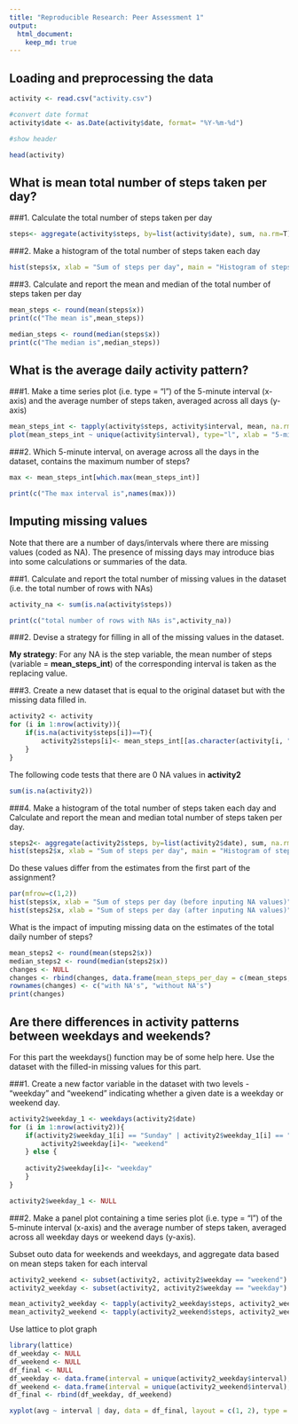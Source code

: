 ```yaml
---
title: "Reproducible Research: Peer Assessment 1"
output: 
  html_document:
    keep_md: true
---
```



## Loading and preprocessing the data

```r
activity <- read.csv("activity.csv")

#convert date format
activity$date <- as.Date(activity$date, format= "%Y-%m-%d")

#show header

head(activity)
```

## What is mean total number of steps taken per day?

###1. Calculate the total number of steps taken per day
```r
steps<- aggregate(activity$steps, by=list(activity$date), sum, na.rm=T)

```

###2. Make a histogram of the total number of steps taken each day
```r
hist(steps$x, xlab = "Sum of steps per day", main = "Histogram of steps per day")

```

###3. Calculate and report the mean and median of the total number of steps taken per day

```r
mean_steps <- round(mean(steps$x))
print(c("The mean is",mean_steps))
```


```r
median_steps <- round(median(steps$x))
print(c("The median is",median_steps))
```

## What is the average daily activity pattern?
###1. Make a time series plot (i.e. type = "l") of the 5-minute interval (x-axis) and the average number of steps taken, averaged across all days (y-axis)

```r
mean_steps_int <- tapply(activity$steps, activity$interval, mean, na.rm=T)
plot(mean_steps_int ~ unique(activity$interval), type="l", xlab = "5-min Interval", ylab = "Number of Steps taken")
```

###2. Which 5-minute interval, on average across all the days in the dataset, contains the maximum number of steps?

```r
max <- mean_steps_int[which.max(mean_steps_int)]

print(c("The max interval is",names(max)))
```


## Imputing missing values

Note that there are a number of days/intervals where there are missing values (coded as NA). The presence of missing days may introduce bias into some calculations or summaries of the data.

###1. Calculate and report the total number of missing values in the dataset (i.e. the total number of rows with NAs)

```r
activity_na <- sum(is.na(activity$steps))

print(c("total number of rows with NAs is",activity_na))

```

###2. Devise a strategy for filling in all of the missing values in the dataset. 

**My strategy**: For any NA is the step variable, the mean number of steps (variable = **mean_steps_int**) of the corresponding interval is taken as the replacing value. 


###3. Create a new dataset that is equal to the original dataset but with the missing data filled in.

```r

activity2 <- activity
for (i in 1:nrow(activity)){
    if(is.na(activity$steps[i])==T){
        activity2$steps[i]<- mean_steps_int[[as.character(activity[i, "interval"])]]
    }
}
```

The following code tests that  there are 0 NA values in **activity2**
```r
sum(is.na(activity2))
```


###4. Make a histogram of the total number of steps taken each day and Calculate and report the mean and median total number of steps taken per day.  

```r
steps2<- aggregate(activity2$steps, by=list(activity2$date), sum, na.rm=T)
hist(steps2$x, xlab = "Sum of steps per day", main = "Histogram of steps per day")
```

Do these values differ from the estimates from the first part of the assignment?

```r
par(mfrow=c(1,2))
hist(steps$x, xlab = "Sum of steps per day (before inputing NA values)", main = "Histogram of steps per day")
hist(steps2$x, xlab = "Sum of steps per day (after inputing NA values)", main = "Histogram of steps per day")
```


What is the impact of imputing missing data on the estimates of the total daily number of steps?
```r
mean_steps2 <- round(mean(steps2$x))
median_steps2 <- round(median(steps2$x))
changes <- NULL
changes <- rbind(changes, data.frame(mean_steps_per_day = c(mean_steps, mean_steps2), median_steps_per_day = c(median_steps, median_steps2)))
rownames(changes) <- c("with NA's", "without NA's")
print(changes)

```

## Are there differences in activity patterns between weekdays and weekends?
For this part the weekdays() function may be of some help here. Use the dataset with the filled-in missing values for this part.

###1. Create a new factor variable in the dataset with two levels - "weekday" and "weekend" indicating whether a given date is a weekday or weekend day.
```r

activity2$weekday_1 <- weekdays(activity2$date)
for (i in 1:nrow(activity2)){
    if(activity2$weekday_1[i] == "Sunday" | activity2$weekday_1[i] == "Saturday"){
        activity2$weekday[i]<- "weekend"
    } else {
            
    activity2$weekday[i]<- "weekday"
    }
}

activity2$weekday_1 <- NULL

```

###2. Make a panel plot containing a time series plot (i.e. type = "l") of the 5-minute interval (x-axis) and the average number of steps taken, averaged across all weekday days or weekend days (y-axis). 

Subset outo data for weekends and weekdays, and aggregate data based on mean steps taken for each interval
```r
activity2_weekend <- subset(activity2, activity2$weekday == "weekend")
activity2_weekday <- subset(activity2, activity2$weekday == "weekday")

mean_activity2_weekday <- tapply(activity2_weekday$steps, activity2_weekday$interval, mean)
mean_activity2_weekend <- tapply(activity2_weekend$steps, activity2_weekend$interval, mean)
```


Use lattice to plot graph
```r
library(lattice)
df_weekday <- NULL
df_weekend <- NULL
df_final <- NULL
df_weekday <- data.frame(interval = unique(activity2_weekday$interval), avg = as.numeric(mean_activity2_weekday), day = rep("weekday", length(mean_activity2_weekday)))
df_weekend <- data.frame(interval = unique(activity2_weekend$interval), avg = as.numeric(mean_activity2_weekend), day = rep("weekend", length(mean_activity2_weekend)))
df_final <- rbind(df_weekday, df_weekend)

xyplot(avg ~ interval | day, data = df_final, layout = c(1, 2), type = "l", ylab = "Number of Steps")
```
